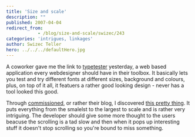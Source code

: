 ```yaml
---
title: 'Size and scale'
description: ""
published: 2007-04-04
redirect_from: 
            - /blog/size-and-scale/swizec/243
categories: 'intrigues, linkages'
author: Swizec Teller
hero: ../../../defaultHero.jpg
---
```

A coworker gave me the link to [typetester](http://typetester.maratz.com/) yesterday, a web based application every webdesigner should have in their toolbox. It basically lets you test and try different fonts at different sizes, background and colours, plus, on top of it all, it featuers a rather good looking design - never has a tool looked this good.

Through [commissioned](http://www.commissionedcomic.com/), or rather their blog, I discovered [this pretty thing](http://www.nikon.co.jp/main/eng/feelnikon/discovery/universcale/index_f.htm). It puts everything from the smalelst to the largest to scale and is rather very intriguing. The developer should give some more thought to the users beacuse the scrolling is a tad slow and then when it pops up interesting stuff it doesn't stop scrolling so you're bound to miss something.